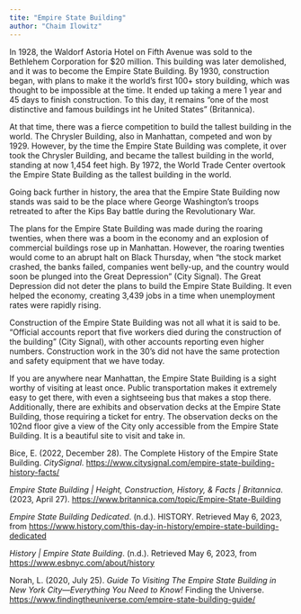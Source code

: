 ```yaml
---
tite: "Empire State Building"
author: "Chaim Ilowitz"
---
```


In 1928, the Waldorf Astoria Hotel on Fifth Avenue was sold to the Bethlehem Corporation for \$20 million. This building was later demolished, and it was to become the Empire State Building. By 1930, construction began, with plans to make it the world's first 100+ story building, which was thought to be impossible at the time. It ended up taking a mere 1 year and 45 days to finish construction. To this day, it remains "one of the most distinctive and famous buildings int he United States" (Britannica).

At that time, there was a fierce competition to build the tallest building in the world. The Chrysler Building, also in Manhattan, competed and won by 1929. However, by the time the Empire State Building was complete, it over took the Chrysler Building, and became the tallest building in the world, standing at now 1,454 feet high. By 1972, the World Trade Center overtook the Empire State Building as the tallest building in the world.

Going back further in history, the area that the Empire State Building now stands was said to be the place where George Washington's troops retreated to after the Kips Bay battle during the Revolutionary War.

The plans for the Empire State Building was made during the roaring twenties, when there was a boom in the economy and an explosion of commercial buildings rose up in Manhattan. However, the roaring twenties would come to an abrupt halt on Black Thursday, when "the stock market crashed, the banks failed, companies went belly-up, and the country would soon be plunged into the Great Depression" (City Signal). The Great Depression did not deter the plans to build the Empire State Building. It even helped the economy, creating 3,439 jobs in a time when unemployment rates were rapidly rising.

Construction of the Empire State Building was not all what it is said to be. "Official accounts report that five workers died during the construction of the building" (City Signal), with other accounts reporting even higher numbers. Construction work in the 30's did not have the same protection and safety equipment that we have today.

If you are anywhere near Manhattan, the Empire State Building is a sight worthy of visiting at least once. Public transportation makes it extremely easy to get there, with even a sightseeing bus that makes a stop there. Additionally, there are exhibits and observation decks at the Empire State Building, those requiring a ticket for entry. The observation decks on the 102nd floor give a view of the City only accessible from the Empire State Building. It is a beautiful site to visit and take in.

Bice, E. (2022, December 28). The Complete History of the Empire State Building. *CitySignal*. <https://www.citysignal.com/empire-state-building-history-facts/>

*Empire State Building \| Height, Construction, History, & Facts \| Britannica*. (2023, April 27). <https://www.britannica.com/topic/Empire-State-Building>

*Empire State Building Dedicated*. (n.d.). HISTORY. Retrieved May 6, 2023, from <https://www.history.com/this-day-in-history/empire-state-building-dedicated>

*History \| Empire State Building*. (n.d.). Retrieved May 6, 2023, from <https://www.esbnyc.com/about/history>

Norah, L. (2020, July 25). *Guide To Visiting The Empire State Building in New York City---Everything You Need to Know!* Finding the Universe. <https://www.findingtheuniverse.com/empire-state-building-guide/>
